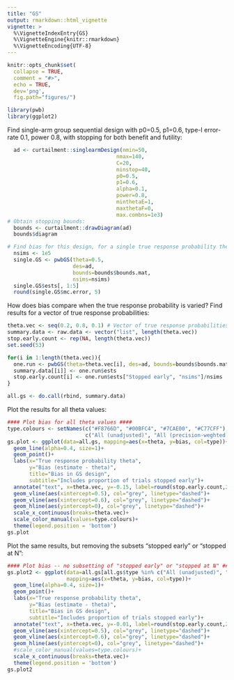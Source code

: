 ```yaml
---
title: "GS"
output: rmarkdown::html_vignette
vignette: >
  %\VignetteIndexEntry{GS}
  %\VignetteEngine{knitr::rmarkdown}
  %\VignetteEncoding{UTF-8}
---
```


```r
knitr::opts_chunk$set(
  collapse = TRUE,
  comment = "#>",
  echo = TRUE,
  dev='png',
  fig.path="figures/")
```

```r
library(pwb)
library(ggplot2)
```

Find single-arm group sequential design with p0=0.5, p1=0.6, type-I error-rate 0.1, power
0.8, with stopping for both benefit and futility:

```r
  ad <- curtailment::singlearmDesign(nmin=50,
                                   nmax=140,
                                   C=20,
                                   minstop=40,
                                   p0=0.5,
                                   p1=0.6,
                                   alpha=0.1,
                                   power=0.8,
                                   minthetaE=1,
                                   maxthetaF=0,
                                   max.combns=1e3)
# Obtain stopping bounds:
  bounds <- curtailment::drawDiagram(ad)
  bounds$diagram
```

```r
# Find bias for this design, for a single true response probability theta:
  nsims <- 1e5
  single.GS <- pwbGS(theta=0.5,
                     des=ad,
                     bounds=bounds$bounds.mat,
                     nsims=nsims)
  single.GS$ests[, 1:5]
  round(single.GS$mc.error, 5)
```

How does bias compare when the true response probability is varied? Find results for a vector of true response probabilities:

```r
theta.vec <- seq(0.2, 0.8, 0.1) # Vector of true response probabilities
summary.data <- raw.data <- vector("list", length(theta.vec))
stop.early.count <- rep(NA, length(theta.vec))
set.seed(53)

for(i in 1:length(theta.vec)){
  one.run <- pwbGS(theta=theta.vec[i], des=ad, bounds=bounds$bounds.mat, nsims=nsims)
  summary.data[[i]] <- one.run$ests
  stop.early.count[i] <- one.run$ests["Stopped early", "nsims"]/nsims
}

all.gs <- do.call(rbind, summary.data)
```

Plot the results for all theta values:

```r
#### Plot bias for all theta values ####
type.colours <- setNames(c("#F8766D", "#00BFC4", "#7CAE00", "#C77CFF"),
                         c("All (unadjusted)", "All (precision-weghted)", "Complete (unadjusted)", "Stopped early (unadjusted)"))
gs.plot <- ggplot(data=all.gs, mapping=aes(x=theta, y=bias, col=type))+
  geom_line(alpha=0.4, size=1)+
  geom_point()+
  labs(x="True response probability theta",
       y="Bias (estimate - theta)",
       title="Bias in GS design",
       subtitle="Includes proportion of trials stopped early")+
  annotate("text", x=theta.vec, y=-0.15, label=round(stop.early.count,2))+
  geom_vline(aes(xintercept=0.5), col="grey", linetype="dashed")+
  geom_vline(aes(xintercept=0.6), col="grey", linetype="dashed")+
  geom_hline(aes(yintercept=0), col="grey", linetype="dashed")+
  scale_x_continuous(breaks=theta.vec)+
  scale_color_manual(values=type.colours)+
  theme(legend.position = 'bottom')
gs.plot
```

Plot the same results, but removing the subsets "stopped early" or "stopped at N":
```r
#### Plot bias -- no subsetting of "stopped early" or "stopped at N" ####
gs.plot2 <- ggplot(data=all.gs[all.gs$type %in% c("All (unadjusted)", "All (precision-weghted)"), ],
                   mapping=aes(x=theta, y=bias, col=type))+
  geom_line(alpha=0.4, size=1)+
  geom_point()+
  labs(x="True response probability theta",
       y="Bias (estimate - theta)",
       title="Bias in GS design",
       subtitle="Includes proportion of trials stopped early")+
  annotate("text", x=theta.vec, y=-0.01, label=round(stop.early.count,2))+
  geom_vline(aes(xintercept=0.5), col="grey", linetype="dashed")+
  geom_vline(aes(xintercept=0.6), col="grey", linetype="dashed")+
  geom_hline(aes(yintercept=0), col="grey", linetype="dashed")+
  #scale_color_manual(values=type.colours)+
  scale_x_continuous(breaks=theta.vec)+
  theme(legend.position = 'bottom')
gs.plot2
```

